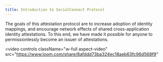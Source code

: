 ```yaml
---
title: Introduction to SocialConnect Protocol
---
```


The goals of this attestation protocol are to increase adoption of identity mappings, and encourage network effects of shared cross-application identity attestations. To this end, we have made it possible for anyone to permissionlessly become an issuer of attestations.

<video
  controls
  className="w-full aspect-video"
  src="https://www.loom.com/share/8afddd73ba324ec18aeb63fc96d568f9"
></video>
